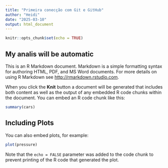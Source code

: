 ```yaml
---
title: "Primeira conecção com Git e GitHub"
author: "Heidi"
date: "2025-03-10"
output: html_document
---
```


```r
knitr::opts_chunk$set(echo = TRUE)
```

## My analis will be automatic

This is an R Markdown document. Markdown is a simple formatting syntax for authoring HTML, PDF, and MS Word documents. For more details on using R Markdown see <http://rmarkdown.rstudio.com>.

When you click the **Knit** button a document will be generated that includes both content as well as the output of any embedded R code chunks within the document. You can embed an R code chunk like this:

```r
summary(cars)
```

## Including Plots

You can also embed plots, for example:

```r
plot(pressure)
```

Note that the `echo = FALSE` parameter was added to the code chunk to prevent printing of the R code that generated the plot.
